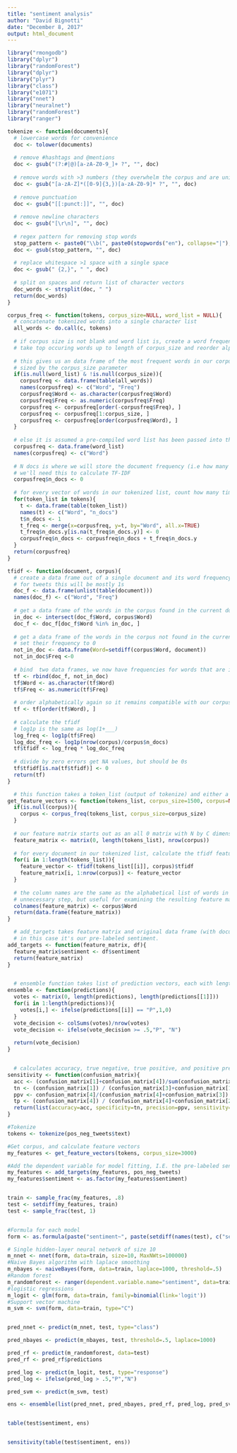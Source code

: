 ---
title: "sentiment analysis"
author: "David Bignotti"
date: "December 8, 2017"
output: html_document
---

```{r load libraries}
library("rmongodb")
library("dplyr")
library("randomForest")
library("dplyr")
library("plyr")
library("class")
library("e1071")
library("nnet")
library("neuralnet")
library("randomForest")
library("ranger")
```


```{r step 1 tokenization}

tokenize <- function(documents){
  # lowercase words for convenience
  doc <- tolower(documents)
  
  # remove #hashtags and @mentions
  doc <- gsub("(?:#|@)[a-zA-Z0-9_]+ ?", "", doc)
  
  # remove words with >3 numbers (they overwhelm the corpus and are uninformative)
  doc <- gsub("[a-zA-Z]*([0-9]{3,})[a-zA-Z0-9]* ?", "", doc)
  
  # remove punctuation
  doc <- gsub("[[:punct:]]", "", doc)
  
  # remove newline characters
  doc <- gsub("[\r\n]", "", doc)
  
  # regex pattern for removing stop words
  stop_pattern <- paste0("\\b(", paste0(stopwords("en"), collapse="|"), ")\\b")
  doc <- gsub(stop_pattern, "", doc)
  
  # replace whitespace >1 space with a single space
  doc <- gsub(" {2,}", " ", doc)
  
  # split on spaces and return list of character vectors
  doc_words <- strsplit(doc, " ")
  return(doc_words)
}

```


```{r step 2 building the corpus}

corpus_freq <- function(tokens, corpus_size=NULL, word_list = NULL){
  # concatenate tokenized words into a single character list
  all_words <- do.call(c, tokens)
  
  # if corpus size is not blank and word list is, create a word frequency frame
  # take top occuring words up to length of corpus_size and reorder alphabetically
  
  # this gives us an data frame of the most frequent words in our corpus, ordered alphabetically
  # sized by the corpus_size parameter
  if(is.null(word_list) & !is.null(corpus_size)){
    corpusfreq <- data.frame(table(all_words))
    names(corpusfreq) <- c("Word", "Freq")
    corpusfreq$Word <- as.character(corpusfreq$Word)
    corpusfreq$Freq <- as.numeric(corpusfreq$Freq)
    corpusfreq <- corpusfreq[order(-corpusfreq$Freq), ]
    corpusfreq <- corpusfreq[1:corpus_size, ]
    corpusfreq <- corpusfreq[order(corpusfreq$Word), ]
  }
  
  # else it is assumed a pre-compiled word list has been passed into the function
  corpusfreq <- data.frame(word_list)
  names(corpusfreq) <- c("Word")
  
  # N docs is where we will store the document frequency (i.e how many documents a word appears in)
  # we'll need this to calculate TF-IDF
  corpusfreq$n_docs <- 0
  
  # for every vector of words in our tokenized list, count how many times each word in our corpus occurs
  for(token_list in tokens){
    t <- data.frame(table(token_list))
    names(t) <- c("Word", "n_docs")
    t$n_docs <- 1
    t_freq <- merge(x=corpusfreq, y=t, by="Word", all.x=TRUE)
    t_freq$n_docs.y[is.na(t_freq$n_docs.y)] <- 0
    corpusfreq$n_docs <- corpusfreq$n_docs + t_freq$n_docs.y
  }
  return(corpusfreq)
}

```


```{r step 3 term frequency}

tfidf <- function(document, corpus){
  # create a data frame out of a single document and its word frequency
  # for tweets this will be mostly 1s
  doc_f <- data.frame(unlist(table(document)))
  names(doc_f) <- c("Word", "Freq")
  
  # get a data frame of the words in the corpus found in the current document
  in_doc <- intersect(doc_f$Word, corpus$Word)
  doc_f <- doc_f[doc_f$Word %in% in_doc, ]
  
  # get a data frame of the words in the corpus not found in the current document
  # set their frequency to 0
  not_in_doc <- data.frame(Word=setdiff(corpus$Word, document))
  not_in_doc$Freq <-0
  
  # bind  two data frames, we now have frequencies for words that are in our corpus and 0s everywhere else
  tf <- rbind(doc_f, not_in_doc)
  tf$Word <- as.character(tf$Word)
  tf$Freq <- as.numeric(tf$Freq)
  
  # order alphabetically again so it remains compatible with our corpus data frame
  tf <- tf[order(tf$Word), ]
  
  # calculate the tfidf
  # log1p is the same as log(1+___)
  log_freq <- log1p(tf$Freq)
  log_doc_freq <- log1p(nrow(corpus)/corpus$n_docs)
  tf$tfidf <- log_freq * log_doc_freq
  
  # divide by zero errors get NA values, but should be 0s
  tf$tfidf[is.na(tf$tfidf)] <- 0
  return(tf)
}

```


```{r step 4 the feature matrix}

  # this function takes a token_list (output of tokenize) and either a corpus size to create new corpus or a pre-compiled corpus
get_feature_vectors <- function(tokens_list, corpus_size=1500, corpus=NULL){
  if(is.null(corpus)){
    corpus <- corpus_freq(tokens_list, corpus_size=corpus_size)
  }
  
  # our feature matrix starts out as an all 0 matrix with N by C dimensions
  feature_matrix <- matrix(0, length(tokens_list), nrow(corpus))
  
  # for every document in our tokenized list, calculate the tfidf feature vector, and put it into our feature matrix row-wise
  for(i in 1:length(tokens_list)){
    feature_vector <- tfidf(tokens_list[[i]], corpus)$tfidf
    feature_matrix[i, 1:nrow(corpus)] <- feature_vector
  }
  
  # the column names are the same as the alphabetical list of words in our corpus
  # unnecessary step, but useful for examining the resulting feature matrix
  colnames(feature_matrix) <- corpus$Word
  return(data.frame(feature_matrix))
}

```


```{r step 5 helper function for analysis}

  # add_targets takes feature matrix and original data frame (with documents in same order) and adds dependent variable for model trn.
  # in this case it's our pre-labeled sentiment.
add_targets <- function(feature_matrix, df){
  feature_matrix$sentiment <- df$sentiment
  return(feature_matrix)
}


  # ensemble function takes list of prediction vectors, each with length equal to number of documents, and takes majority vote
ensemble <- function(predictions){
  votes <- matrix(0, length(predictions), length(predictions[[1]]))
  for(i in 1:length(predictions)){
    votes[i,] <- ifelse(predictions[[i]] == "P",1,0)
  }
  vote_decision <- colSums(votes)/nrow(votes)
  vote_decision <- ifelse(vote_decision >= .5,"P", "N")
  
  return(vote_decision)
}


  # calculates accuracy, true negative, true positive, and positive predictive value of a confusion matrix.
sensitivity <- function(confusion_matrix){
  acc <- (confusion_matrix[1]+confusion_matrix[4])/sum(confusion_matrix)
  tn <- (confusion_matrix[1]) / (confusion_matrix[3]+confusion_matrix[1])
  ppv <- confusion_matrix[4]/(confusion_matrix[4]+confusion_matrix[3])
  tp <- (confusion_matrix[4]) / (confusion_matrix[4]+confusion_matrix[2])
  return(list(accuracy=acc, specificity=tn, precision=ppv, sensitivity=tp))
}

```


```{r step 6 example}

#Tokenize
tokens <- tokenize(pos_neg_tweets$text)

#Get corpus, and calculate feature vectors
my_features <- get_feature_vectors(tokens, corpus_size=3000)

#Add the dependent variable for model fitting, I.E. the pre-labeled sentiment
my_features <- add_targets(my_features, pos_neg_tweets)
my_features$sentiment <- as.factor(my_features$sentiment)


train <- sample_frac(my_features, .8)
test <- setdiff(my_features, train)
test <- sample_frac(test, 1)


#Formula for each model
form <- as.formula(paste("sentiment~", paste(setdiff(names(test), c("sentiment")), collapse="+")))

# Single hidden-layer neural network of size 10
m_nnet <- nnet(form, data=train, size=10, MaxNWts=100000)
#Naive Bayes algorithm with laplace smoothing
m_nbayes <- naiveBayes(form, data=train, laplace=1000, threshold=.5)
#Random forest
m_randomforest <- ranger(dependent.variable.name="sentiment", data=train, write.forest=TRUE)
#logistic regressions
m_logit <- glm(form, data=train, family=binomial(link='logit'))
#Support vector machine
m_svm <- svm(form, data=train, type="C")


pred_nnet <- predict(m_nnet, test, type="class")

pred_nbayes <- predict(m_nbayes, test, threshold=.5, laplace=1000)

pred_rf <- predict(m_randomforest, data=test)
pred_rf <- pred_rf$predictions

pred_log <- predict(m_logit, test, type="response")
pred_log <- ifelse(pred_log > .5,"P","N")

pred_svm <- predict(m_svm, test)

ens <- ensemble(list(pred_nnet, pred_nbayes, pred_rf, pred_log, pred_svm))


table(test$sentiment, ens)


sensitivity(table(test$sentiment, ens))

```
